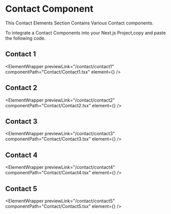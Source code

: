 
# Contact Component

This Contact Elements Section Contains Various Contact components.

To integrate a Contact Components into your Next.js Project,copy and paste the following code.

## Contact 1

<ElementWrapper
  previewLink="/contact/contact1"
  componentPath="Contact/Contact1.tsx"
  element={<Contact1 />}
/>

## Contact 2

<ElementWrapper
  previewLink="/contact/contact2"
  componentPath="Contact/Contact2.tsx"
  element={<Contact2 />}
/>

## Contact 3

<ElementWrapper
  previewLink="/contact/contact3"
  componentPath="Contact/Contact3.tsx"
  element={<Contact3 />}
/>

## Contact 4

<ElementWrapper
  previewLink="/contact/contact4"
  componentPath="Contact/Contact4.tsx"
  element={<Contact4 />}
/>

## Contact 5

<ElementWrapper
  previewLink="/contact/contact5"
  componentPath="Contact/Contact5.tsx"
  element={<Contact5 />}
/>
